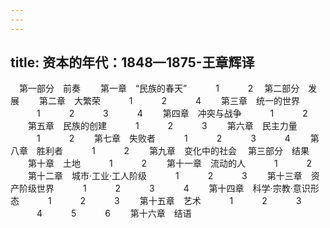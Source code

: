 ```yaml
---
---
---
```

title: 资本的年代：1848—1875-王章辉译
---


　第一部分　前奏
　　第一章　“民族的春天”
　　　1
　　　2
　第二部分　发展
　　第二章　大繁荣
　　　1
　　　2
　　　4
　　第三章　统一的世界
　　　1
　　　2
　　　3
　　　4
　　第四章　冲突与战争
　　　1
　　　2
　　第五章　民族的创建
　　　1
　　　2
　　　3
　　第六章　民主力量
　　　1
　　　2
　　第七章　失败者
　　　1
　　　2
　　　3
　　　4
　　第八章　胜利者
　　　1
　　　2
　　第九章　变化中的社会
　第三部分　结果
　　第十章　土地
　　　1
　　　2
　　第十一章　流动的人
　　　1
　　　2
　　第十二章　城市·工业·工人阶级
　　　1
　　　2
　　　3
　　第十三章　资产阶级世界
　　　1
　　　2
　　　3
　　　4
　　第十四章　科学·宗教·意识形态
　　　1
　　　2
　　　3
　　第十五章　艺术
　　　1
　　　2
　　　3
　　　4
　　　5
　　　6
　　第十六章　结语